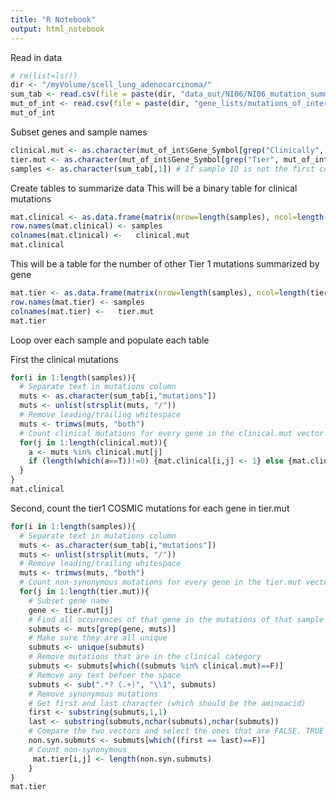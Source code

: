 ```yaml
---
title: "R Notebook"
output: html_notebook
---
```


Read in data
```r
# rm(list=ls())
dir <- "/myVolume/scell_lung_adenocarcinoma/"
sum_tab <- read.csv(file = paste(dir, "data_out/NI06/NI06_mutation_summary_table.csv", sep = ""))
mut_of_int <- read.csv(file = paste(dir, "gene_lists/mutations_of_interest.csv", sep = ""))
mut_of_int
```

Subset genes and sample names
```r
clinical.mut <- as.character(mut_of_int$Gene_Symbol[grep("Clinically", mut_of_int$Gene_Source)])
tier.mut <- as.character(mut_of_int$Gene_Symbol[grep("Tier", mut_of_int$Gene_Source)])
samples <- as.character(sum_tab[,1]) # If sample ID is not the first column than this wont work.. )
```


Create tables to summarize data 
This will be a binary table for clinical mutations
```r
mat.clinical <- as.data.frame(matrix(nrow=length(samples), ncol=length(clinical.mut)))
row.names(mat.clinical) <- samples
colnames(mat.clinical) <-   clinical.mut
mat.clinical
```

This will be a table for the number of other Tier 1 mutations summarized by gene
```r
mat.tier <- as.data.frame(matrix(nrow=length(samples), ncol=length(tier.mut)))
row.names(mat.tier) <- samples
colnames(mat.tier) <-   tier.mut 
mat.tier
```


Loop over each sample and populate each table 

First the clinical mutations 
```r
for(i in 1:length(samples)){
  # Separate text in mutations column 
  muts <- as.character(sum_tab[i,"mutations"])
  muts <- unlist(strsplit(muts, "/"))
  # Remove leading/trailing whitespace
  muts <- trimws(muts, "both")
  # Count clinical mutations for every gene in the clinical.mut vector
  for(j in 1:length(clinical.mut)){
    a <- muts %in% clinical.mut[j]
    if (length(which(a==T))!=0) {mat.clinical[i,j] <- 1} else {mat.clinical[i,j] <- 0}
  }
}
mat.clinical
```

Second, count the tier1 COSMIC mutations for each gene in tier.mut
```r
for(i in 1:length(samples)){
  # Separate text in mutations column 
  muts <- as.character(sum_tab[i,"mutations"])
  muts <- unlist(strsplit(muts, "/"))
  # Remove leading/trailing whitespace
  muts <- trimws(muts, "both")
  # Count non-synonymous mutations for every gene in the tier.mut vector
  for(j in 1:length(tier.mut)){
    # Subset gene name 
    gene <- tier.mut[j]
    # Find all occurences of that gene in the mutations of that sample 
    submuts <- muts[grep(gene, muts)]
    # Make sure they are all unique
    submuts <- unique(submuts)
    # Remove mutations that are in the clinical category 
    submuts <- submuts[which((submuts %in% clinical.mut)==F)]
    # Remove any text befoer the space 
    submuts <- sub(".*? (.+)", "\\1", submuts)
    # Remove synonymous mutations 
    # Get first and last character (which should be the aminoacid)
    first <- substring(submuts,1,1)
    last <- substring(submuts,nchar(submuts),nchar(submuts))
    # Compare the two vectors and select the ones that are FALSE. TRUE are synonymous
    non.syn.submuts <- submuts[which((first == last)==F)]
    # Count non-synonymous
     mat.tier[i,j] <- length(non.syn.submuts)
    }
}
mat.tier
```
